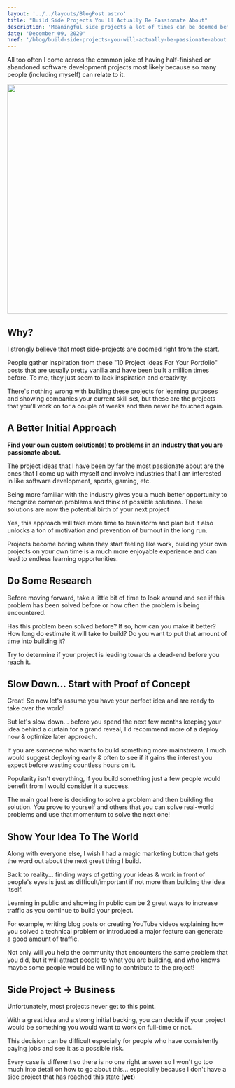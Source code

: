 ```yaml
---
layout: '../../layouts/BlogPost.astro'
title: "Build Side Projects You'll Actually Be Passionate About"
description: 'Meaningful side projects a lot of times can be doomed before they even begin. Going back to the fundamentals of "finding the right problem to solve" is the key to building a project that will continue to completion and maybe even further.'
date: 'December 09, 2020'
href: '/blog/build-side-projects-you-will-actually-be-passionate-about'
---
```




All too often I come across the common joke of having half-finished or abandoned software development projects most likely because so many people (including myself) can relate to it.

<Image
	src="https://dev-to-uploads.s3.amazonaws.com/i/wm4cia5dtonl8587y6mo.png"
	width="790px"
	height="524px"
	alt=""
/>

## Why?

I strongly believe that most side-projects are doomed right from the start.

People gather inspiration from these "10 Project Ideas For Your Portfolio" posts that are usually pretty vanilla and have been built a million times before. To me, they just seem to lack inspiration and creativity.

There's nothing wrong with building these projects for learning purposes and showing companies your current skill set, but these are the projects that you'll work on for a couple of weeks and then never be touched again.

## A Better Initial Approach

**Find your own custom solution(s) to problems in an industry that you are passionate about.**

The project ideas that I have been by far the most passionate about are the ones that I come up with myself and involve industries that I am interested in like software development, sports, gaming, etc.

Being more familiar with the industry gives you a much better opportunity to recognize common problems and think of possible solutions. These solutions are now the potential birth of your next project

Yes, this approach will take more time to brainstorm and plan but it also unlocks a ton of motivation and prevention of burnout in the long run.

Projects become boring when they start feeling like work, building your own projects on your own time is a much more enjoyable experience and can lead to endless learning opportunities.

## Do Some Research

Before moving forward, take a little bit of time to look around and see if this problem has been solved before or how often the problem is being encountered.

Has this problem been solved before? If so, how can you make it better? How long do estimate it will take to build? Do you want to put that amount of time into building it?

Try to determine if your project is leading towards a dead-end before you reach it.

## Slow Down... Start with Proof of Concept

Great! So now let's assume you have your perfect idea and are ready to take over the world!

But let's slow down... before you spend the next few months keeping your idea behind a curtain for a grand reveal, I'd recommend more of a deploy now & optimize later approach.

If you are someone who wants to build something more mainstream, I much would suggest deploying early & often to see if it gains the interest you expect before wasting countless hours on it.

Popularity isn't everything, if you build something just a few people would benefit from I would consider it a success.

The main goal here is deciding to solve a problem and then building the solution. You prove to yourself and others that you can solve real-world problems and use that momentum to solve the next one!

## Show Your Idea To The World

Along with everyone else, I wish I had a magic marketing button that gets the word out about the next great thing I build.

Back to reality... finding ways of getting your ideas & work in front of people's eyes is just as difficult/important if not more than building the idea itself.

Learning in public and showing in public can be 2 great ways to increase traffic as you continue to build your project.

For example, writing blog posts or creating YouTube videos explaining how you solved a technical problem or introduced a major feature can generate a good amount of traffic.

Not only will you help the community that encounters the same problem that you did, but it will attract people to what you are building, and who knows maybe some people would be willing to contribute to the project!

## Side Project -> Business

Unfortunately, most projects never get to this point.

With a great idea and a strong initial backing, you can decide if your project would be something you would want to work on full-time or not.

This decision can be difficult especially for people who have consistently paying jobs and see it as a possible risk.

Every case is different so there is no one right answer so I won't go too much into detail on how to go about this... especially because I don't have a side project that has reached this state (**yet**)
